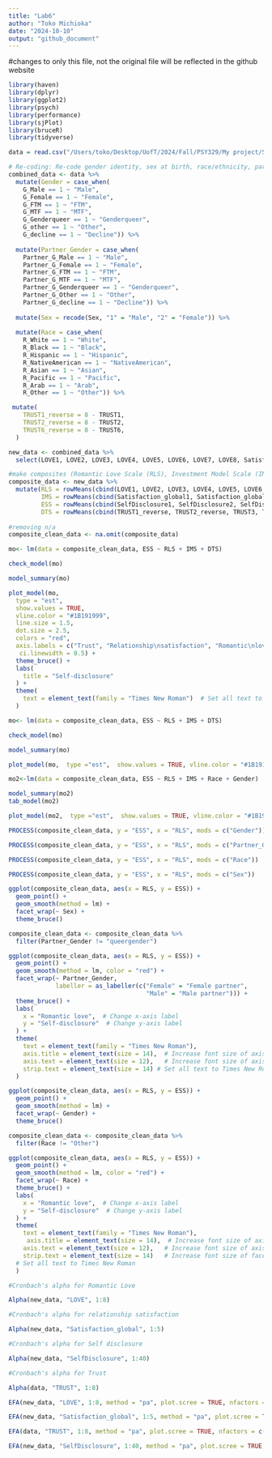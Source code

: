 ```yaml
---
title: "Lab6"
author: "Toko Michioka"
date: "2024-10-10"
output: "github_document"
---
```


#changes to only this file, not the original file will be reflected in the github website

```r
library(haven)
library(dplyr)
library(ggplot2)
library(psych)
library(performance)
library(sjPlot)
library(bruceR)
library(tidyverse)

data = read.csv("/Users/toko/Desktop/UofT/2024/Fall/PSY329/My project/Self-disclosure and Health Study 1_cleaned.csv")

# Re-coding: Re-code gender identity, sex at birth, race/ethnicity, partner’s gender identity and combine them into one column
combined_data <- data %>%
  mutate(Gender = case_when(
    G_Male == 1 ~ "Male",
    G_Female == 1 ~ "Female",
    G_FTM == 1 ~ "FTM",
    G_MTF == 1 ~ "MTF",
    G_Genderqueer == 1 ~ "Genderqueer",
    G_other == 1 ~ "Other",
    G_decline == 1 ~ "Decline")) %>%
  
  mutate(Partner_Gender = case_when(
    Partner_G_Male == 1 ~ "Male",
    Partner_G_Female == 1 ~ "Female",
    Partner_G_FTM == 1 ~ "FTM",
    Partner_G_MTF == 1 ~ "MTF",
    Partner_G_Genderqueer == 1 ~ "Genderqueer",
    Partner_G_Other == 1 ~ "Other",
    Partner_G_decline == 1 ~ "Decline")) %>%
  
  mutate(Sex = recode(Sex, "1" = "Male", "2" = "Female")) %>%
  
  mutate(Race = case_when(
    R_White == 1 ~ "White",
    R_Black == 1 ~ "Black",
    R_Hispanic == 1 ~ "Hispanic",
    R_NativeAmerican == 1 ~ "NativeAmerican",
    R_Asian == 1 ~ "Asian",
    R_Pacific == 1 ~ "Pacific",
    R_Arab == 1 ~ "Arab",
    R_Other == 1 ~ "Other")) %>%

 mutate(
    TRUST1_reverse = 8 - TRUST1,
    TRUST2_reverse = 8 - TRUST2,
    TRUST6_reverse = 8 - TRUST6,
  )

new_data <- combined_data %>%
  select(LOVE1, LOVE2, LOVE3, LOVE4, LOVE5, LOVE6, LOVE7, LOVE8, Satisfaction_global1, Satisfaction_global2, Satisfaction_global3, Satisfaction_global4, Satisfaction_global5, Time_together, SelfDisclosure1, SelfDisclosure2, SelfDisclosure3, SelfDisclosure4, SelfDisclosure5, SelfDisclosure6, SelfDisclosure7, SelfDisclosure8, SelfDisclosure9, SelfDisclosure10, SelfDisclosure11, SelfDisclosure12, SelfDisclosure13, SelfDisclosure14, SelfDisclosure15, SelfDisclosure16, SelfDisclosure17, SelfDisclosure18, SelfDisclosure19, SelfDisclosure20, SelfDisclosure21, SelfDisclosure22, SelfDisclosure23, SelfDisclosure24, SelfDisclosure25, SelfDisclosure26, SelfDisclosure27, SelfDisclosure28, SelfDisclosure29, SelfDisclosure30, SelfDisclosure31, SelfDisclosure32, SelfDisclosure33, SelfDisclosure34, SelfDisclosure35, SelfDisclosure36, SelfDisclosure37, SelfDisclosure38, SelfDisclosure39, SelfDisclosure40, Gender, Sex, Partner_Gender, Race, Time_together, TRUST1_reverse, TRUST2_reverse, TRUST3, TRUST4, TRUST5, TRUST6_reverse, TRUST7, TRUST8)

#make composites (Romantic Love Scale (RLS), Investment Model Scale (IMS), Emotional Self-Disclosure Scale (ESS)), 
composite_data <- new_data %>%
  mutate(RLS = rowMeans(cbind(LOVE1, LOVE2, LOVE3, LOVE4, LOVE5, LOVE6, LOVE7, LOVE8)),
         IMS = rowMeans(cbind(Satisfaction_global1, Satisfaction_global2, Satisfaction_global3, Satisfaction_global4, Satisfaction_global5)),
         ESS = rowMeans(cbind(SelfDisclosure1, SelfDisclosure2, SelfDisclosure3, SelfDisclosure4, SelfDisclosure5, SelfDisclosure6, SelfDisclosure7, SelfDisclosure8, SelfDisclosure9, SelfDisclosure10, SelfDisclosure11, SelfDisclosure12, SelfDisclosure13, SelfDisclosure14, SelfDisclosure15, SelfDisclosure16, SelfDisclosure17, SelfDisclosure18, SelfDisclosure19, SelfDisclosure20, SelfDisclosure21, SelfDisclosure22, SelfDisclosure23, SelfDisclosure24, SelfDisclosure25, SelfDisclosure26, SelfDisclosure27, SelfDisclosure28, SelfDisclosure29, SelfDisclosure30, SelfDisclosure31, SelfDisclosure32, SelfDisclosure33, SelfDisclosure34, SelfDisclosure35, SelfDisclosure36, SelfDisclosure37, SelfDisclosure38, SelfDisclosure39, SelfDisclosure40)),
         DTS = rowMeans(cbind(TRUST1_reverse, TRUST2_reverse, TRUST3, TRUST4, TRUST5, TRUST6_reverse, TRUST7, TRUST8)))
  
#removing n/a
composite_clean_data <- na.omit(composite_data)

```


```r
mo<- lm(data = composite_clean_data, ESS ~ RLS + IMS + DTS)

check_model(mo)

model_summary(mo)

plot_model(mo,  
  type = "est",  
  show.values = TRUE, 
  vline.color = "#1B191999", 
  line.size = 1.5, 
  dot.size = 2.5, 
  colors = "red",
  axis.labels = c("Trust", "Relationship\nsatisfaction", "Romantic\nlove"),
   ci.linewidth = 0.5) + 
  theme_bruce() + 
  labs(
    title = "Self-disclosure"
  ) + 
  theme(
    text = element_text(family = "Times New Roman")  # Set all text to Times New Roman
  )
```

```r
mo<- lm(data = composite_clean_data, ESS ~ RLS + IMS + DTS)

check_model(mo)

model_summary(mo)

plot_model(mo,  type ="est",  show.values = TRUE, vline.color = "#1B191999", line.size = 1.5, dot.size = 2.5, colors = "blue") + theme_bruce()
```

```r



mo2<-lm(data = composite_clean_data, ESS ~ RLS + IMS + Race + Gender)

model_summary(mo2)
tab_model(mo2)

plot_model(mo2,  type ="est",  show.values = TRUE, vline.color = "#1B191999", line.size = 1.5, dot.size = 2.5, colors = "blue") + theme_bruce()

```

```r
PROCESS(composite_clean_data, y = "ESS", x = "RLS", mods = c("Gender"))
```

```r
PROCESS(composite_clean_data, y = "ESS", x = "RLS", mods = c("Partner_Gender"))
```
```r
PROCESS(composite_clean_data, y = "ESS", x = "RLS", mods = c("Race"))
```
```r
PROCESS(composite_clean_data, y = "ESS", x = "RLS", mods = c("Sex"))
```

```r
ggplot(composite_clean_data, aes(x = RLS, y = ESS)) + 
  geom_point() + 
  geom_smooth(method = lm) + 
  facet_wrap(~ Sex) + 
  theme_bruce()

composite_clean_data <- composite_clean_data %>%
  filter(Partner_Gender != "queergender")

ggplot(composite_clean_data, aes(x = RLS, y = ESS)) + 
  geom_point() + 
  geom_smooth(method = lm, color = "red") + 
  facet_wrap(~ Partner_Gender, 
             labeller = as_labeller(c("Female" = "Female partner", 
                                      "Male" = "Male partner"))) + 
  theme_bruce() + 
  labs(
    x = "Romantic love",  # Change x-axis label
    y = "Self-disclosure"  # Change y-axis label
  ) + 
  theme(
    text = element_text(family = "Times New Roman"),
    axis.title = element_text(size = 14),  # Increase font size of axis titles
    axis.text = element_text(size = 12),   # Increase font size of axis text
    strip.text = element_text(size = 14) # Set all text to Times New Roman
  )

ggplot(composite_clean_data, aes(x = RLS, y = ESS)) + 
  geom_point() + 
  geom_smooth(method = lm) + 
  facet_wrap(~ Gender) + 
  theme_bruce()

composite_clean_data <- composite_clean_data %>%
  filter(Race != "Other")

ggplot(composite_clean_data, aes(x = RLS, y = ESS)) + 
  geom_point() + 
  geom_smooth(method = lm, color = "red") +
  facet_wrap(~ Race) +
  theme_bruce() + 
  labs(
    x = "Romantic love",  # Change x-axis label
    y = "Self-disclosure"  # Change y-axis label
  ) + 
  theme(
    text = element_text(family = "Times New Roman"),
     axis.title = element_text(size = 14),  # Increase font size of axis titles
    axis.text = element_text(size = 12),   # Increase font size of axis text
    strip.text = element_text(size = 14)   # Increase font size of facet labels
  # Set all text to Times New Roman
  )

```
```r
#Cronbach's alpha for Romantic Love

Alpha(new_data, "LOVE", 1:8)
```

```r
#Cronbach's alpha for relationship satisfaction

Alpha(new_data, "Satisfaction_global", 1:5)
```
```r
#Cronbach's alpha for Self disclosure

Alpha(new_data, "SelfDisclosure", 1:40)
```
```r
#Cronbach's alpha for Trust

Alpha(data, "TRUST", 1:8)
```

```r
EFA(new_data, "LOVE", 1:8, method = "pa", plot.scree = TRUE, nfactors = c("parallel"))
```
```r
EFA(new_data, "Satisfaction_global", 1:5, method = "pa", plot.scree = TRUE, nfactors = c("parallel"))
```
```r
EFA(data, "TRUST", 1:8, method = "pa", plot.scree = TRUE, nfactors = c("parallel"))
```
```r
EFA(new_data, "SelfDisclosure", 1:40, method = "pa", plot.scree = TRUE, nfactors = 1)
```